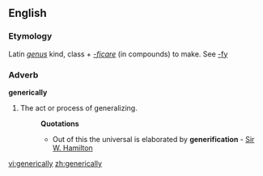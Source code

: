 ==English==

===Etymology===
Latin ''[[genus]]'' kind, class + ''[[-ficare]]'' (in compounds) to make. See [[-fy]]
===Adverb===
'''generically'''

#The act or process of generalizing.
#:'''Quotations'''
#:*Out of this the universal is elaborated by '''generification''' - [[Sir W. Hamilton]]

[[vi:generically]]
[[zh:generically]]